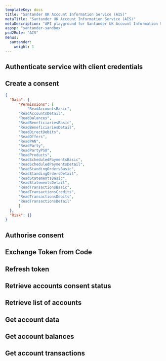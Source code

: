 ```yaml
---
templateKey: docs
title: "Santander UK Account Information Service (AIS)"
metaTitle: "Santander UK Account Information Service (AIS)"
metaDescription: "API playground for Santander UK Account Information Service (AIS)"
aspsp: "santander-sandbox"
psd2Role: "AIS"
menus:
  santander: 
    weight: 1
---
```






  <step>

  ## Authenticate service with client credentials

  <CreateClientCredentialsToken/>
  </step>
  <step>

  ## Create a consent

  ```json
  {
    "Data": {
        "Permissions": [
            "ReadAccountsBasic",
        "ReadAccountsDetail",
        "ReadBalances",
        "ReadBeneficiariesBasic",
        "ReadBeneficiariesDetail",
        "ReadDirectDebits",
        "ReadOffers",
        "ReadPAN",
        "ReadParty",
        "ReadPartyPSU",
        "ReadProducts",
        "ReadScheduledPaymentsBasic",
        "ReadScheduledPaymentsDetail",
        "ReadStandingOrdersBasic",
        "ReadStandingOrdersDetail",
        "ReadStatementsBasic",
        "ReadStatementsDetail",
        "ReadTransactionsBasic",
        "ReadTransactionsCredits",
        "ReadTransactionsDebits",
        "ReadTransactionsDetail"
        ]
    },
    "Risk": {}
}
  ```

  <StepCreateAccountConsent />
  </step>
  <step>

  ## Authorise consent

  <AuthoriseOpenBankingStep/>
  </step>
  <step>

  ## Exchange Token from Code

  <CreateToken/>
  </step>
  <step>

  ## Refresh token

  <RefreshToken/>
  </step>
  <step>

  ## Retrieve accounts consent status

  <AccountConsentStatus/>
  </step>
  <step>

  ## Retrieve list of accounts

  <StepAccounts/>
  </step>
  <step>

  ## Get account data

  <StepAccount/>
  </step>
  <step>

  ## Get account balances

  <StepBalances/>
  </step>
  <step>

  ## Get account transactions

  <StepTransactions/>
  </step>
